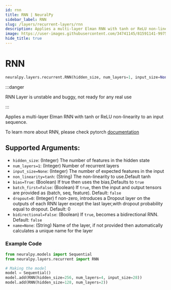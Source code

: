 ```yaml
---
id: rnn
title: RNN | NeuralPy
sidebar_label: RNN
slug: /layers/recurrent-layers/rnn
description: Applies a multi-layer Elman RNN with tanh or ReLU non-linearity to an input sequence
image: https://user-images.githubusercontent.com/34741145/81591141-99752900-93d9-11ea-9ef6-cc2c68daaa19.png
hide_title: true
---
```


# RNN

```python
neuralpy.layers.recurrent.RNN(hidden_size, num_layers=1, input_size=None, non_linearity='tanh', bias=True, batch_first=False, dropout=0, bidirectional=False, name=None)
```

:::danger

RNN Layer is unstable and buggy, not ready for any real use

:::

Applies a multi-layer Elman RNN with tanh or ReLU non-linearity to an input sequence.

To learn more about RNN, please check pytorch [documentation](https://pytorch.org/docs/stable/nn.html#rnn)

## Supported Arguments:

- `hidden_size`: (Integer) The number of features in the hidden state
- `num_layers=1`: (Integer) Number of recurrent layers
- `input_size=None`: (Integer) The number of expected features in the input
- `non_linearity=tanh`: (String) The non-linearity to use.Default tanh
- `bias=True`: (Boolean) If true then uses the bias,Defaults to `true`
- `batch_first=False`: (Boolean) If `true`, then the input and output tensors are provided as (batch, seq, feature). Default: `false`
- `dropout=0`: (Integer) f non-zero, introduces a Dropout layer on the outputs of each RNN layer except the last layer,with dropout probability equal to dropout. Default: 0
- `bidirectional=False`: (Boolean) If `true`, becomes a bidirectional RNN. Default: `false`
- `name=None`: (String) Name of the layer, if not provided then automatically calculates a unique name for the layer

### Example Code

```python
from neuralpy.models import Sequential
from neuralpy.layers.recurrent import RNN

# Making the model
model = Sequential()
model.add(RNN(hidden_size=256, num_layers=4, input_size=28))
model.add(RNN(hidden_size=128, num_layers=2))
```
